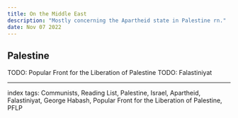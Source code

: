 ```yaml
---
title: On the Middle East
description: "Mostly concerning the Apartheid state in Palestine rn."
date: Nov 07 2022
---
```



## Palestine
TODO: Popular Front for the Liberation of Palestine 
TODO: Falastiniyat

---

index tags: Communists, Reading List, Palestine, Israel, Apartheid, Falastiniyat, George Habash, Popular Front for the Liberation of Palestine, PFLP